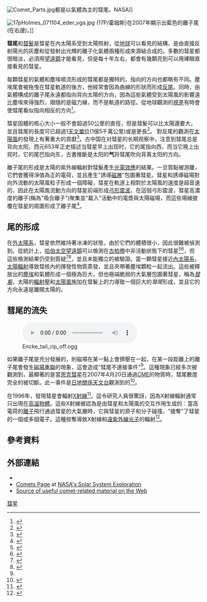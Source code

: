 [[File:Comet_Parts.jpg|thumb]]都是以氣體為主的彗尾。NASA]]

[[File:17pHolmes_071104_eder_vga.jpg|thumb]] (17P/霍姆斯)在2007年顯示出藍色的離子尾(在右邊)。]]

'''彗尾'''和[[彗髮|彗髮]]是彗星在內太陽系受到太陽照射，從[[地球|地球]]可以看見的結構，是由直接反射陽光的灰塵和從發射出光輝的離子化氣體兩種形成來源結合成的。多數的彗星都很暗淡，必須用[[望遠鏡|望遠鏡]]才能看見，但是每十年左右，都會有幾顆亮到可以用裸眼直接看見的彗星。

每顆彗星的氣體和塵埃噴流形成的彗尾都是獨特的，指向的方向也都略有不同。塵埃尾會被拖曳在彗星軌道的後方，他經常會因為曲線的形狀而形成[[彗翎|反尾]]。同時，由氣體構成的離子尾永遠都指向背向太陽的方向，因為這些氣體受到太陽風的影響遠比塵埃來得強烈，跟隨的是磁力線，而不是軌道的路徑。從地球觀測的[[視差|視差]]有時會使彗尾看似指向相反的方向<ref>{{cite web
 |last=McKenna
 |first=M.
 |title=Chasing an Anti-Tail
 |url=http://www.asod.info/?p=1019
 |publisher=[[Astronomy_Sketch_of_the_Day|Astronomy Sketch of the Day]]
 |date=20 May 2008
 |accessdate=2009-02-25
 |archive-date=2019-06-10
 |archive-url=https://web.archive.org/web/20190610145632/http://www.asod.info/?p=1019
 |dead-url=yes
 }}</ref>。

彗星固體的核心大小一般不會超過50公里的直徑，但是彗髮可以比太陽還要大，並且彗尾的長度可已超過1[[天文單位|天文單位]](1億5千萬公里)或是更長<ref name="Yeoman">{{cite web
 |last=Yeomans
 |first=Donald K.
 |title=Comet
 |url=http://www.nasa.gov/worldbook/comet_worldbook.html
 |work=World Book Online Reference Center
 |publisher=[[World_Book|World Book]]
 |year=2005
 |accessdate=2008-12-27
 |archive-date=2010-01-17
 |archive-url=https://www.webcitation.org/5mqg4nEUO?url=http://www.nasa.gov/worldbook/comet_worldbook.html
 |dead-url=no
 }}</ref>。 
對反尾的觀測在[[太陽風|太陽風]]的發現上有著重大的貢獻<ref>
{{cite journal
 |last=Biermann |first=L.
 |title=The plasma tails of comets and the interplanetary plasma
 |journal=[[Space_Science_Reviews|Space Science Reviews]]
 |volume=1 |issue=3 |page=553
 |year=1963
 |doi=10.1007/BF00225271
}}</ref>。古中国在对彗星的长期观察中，注意到彗尾总是背向太阳，西元653年正史描述当彗星早上出现时，它的尾指向西，而当它晚上出现时，它的尾巴指向东，古書推斷是太阳的'''气'''将彗尾吹向背离太阳的方向。

離子尾的形成是太陽的紫外線輻射對彗髮產生[[光電效應|光電效應]]的結果。一旦質點被游離，它們會獲得淨值為正的電荷，並且產生"誘導[[磁層|磁層]]"包圍著彗星。彗星和誘導磁場對向外流動的太陽風粒子形成一個障礙，彗星在軌道上相對於太陽風的速度是超音速的，因此在太陽風流動方向的彗星前端形成[[弓形震波|弓形震波]]。在這個弓形震波，彗星高濃度的離子(稱為"吸合離子")聚集並"載入"活動中的電漿與太陽磁場，而這些場線披覆在彗星的周圍形成了離子尾<ref name="pp 864">
{{cite book
 |last=Carroll |first=B. W. |last2=Ostlie |first2=D. A.  
 |title=An Introduction to Modern Astrophysics
 |pages=864–874
 |publisher=[[Addison-Wesley|Addison-Wesley]]
 |year=1996
 |isbn=0201547309
}}</ref>。

== 尾的形成 ==
在[[太陽系#外太陽系|外太陽系]]，彗星依然維持著冰凍的狀態，由於它們的體積很小，因此很難被偵測到。從統計上，[[哈伯太空望遠鏡|哈伯太空望遠鏡]]可以檢測在[[古柏帶|古柏帶]]中非活動狀態下的彗星<ref name="Cochran1995">{{cite journal |last=Cochran |first=A. L. |last2=Levison |first2=H. F. |last3=Stern |first3=S. A. |last4=Duncan |first4=J. |title=The Discovery of Halley-sized Kuiper Belt Objects Using the Hubble Space Telescope |url=http://articles.adsabs.harvard.edu/full/1995ApJ...455..342C |journal=[[Astrophysical_Journal|Astrophysical Journal]] |volume=455 |issue= |page=342 |year=1995 |doi=10.1086/176581 |id={{arxiv|astro-ph/9509100}} |access-date=2010-07-29 |archive-date=2016-06-04 |archive-url=https://web.archive.org/web/20160604022233/http://articles.adsabs.harvard.edu/full/1995ApJ...455..342C |dead-url=no }}</ref><ref name="Cochran1998">
{{cite journal
 |last=Cochran |first=A. L. |last2=Levison |first2=H. F. |last3=Tamblyn |first3=P. |last4=Stern |first4=S. A.
 |last5=Duncan |first5=J.
 |title=The Calibration of the Hubble Space Telescope Kuiper Belt Object Search: Setting the Record Straight
 |journal=[[Astrophysical_Journal_Letters|Astrophysical Journal Letters]]
 |volume=503 |issue=1 |page=L89
 |year=1998
 |doi=10.1086/311515
}}</ref>，但這些檢測結果仍受到質疑<ref name="Brown1997">
{{cite journal
 |last=Brown |first=Michael E. |last2=Kulkarni |first2=S. R. |last3=Liggett |first3=T. J.
 |title=An Analysis of the Statistics of the Hubble Space Telescope Kuiper Belt Object Search
 |journal=[[Astrophysical_Journal_Letters|Astrophysical Journal Letters]]
 |volume=490 |issue=1 |page=L119
 |year=1997
 |doi=10.1086/311009
}}</ref><ref name="Jewitt1996">{{cite journal |last=Jewitt |first=David C. |authorlink=大衞·朱維特 |last2=Luu |first2=Jane |authorlink2=劉麗杏 |last3=Chen |first3=J. |title=The Mauna Kea-Cerro-Tololo (MKCT) Kuiper Belt and Centaur Survey |url=http://articles.adsabs.harvard.edu/full/1996AJ....112.1225J |journal=[[Astronomical_Journal|Astronomical Journal]] |volume=112 |issue=3 |page=1225 |year=1996 |doi=10.1086/118093 |access-date=2010-07-29 |archive-date=2016-06-04 |archive-url=https://web.archive.org/web/20160604022239/http://articles.adsabs.harvard.edu/full/1996AJ....112.1225J |dead-url=no }}</ref>，並且未能獨立的被驗證。當一顆彗星接近[[太陽系#內太陽系|內太陽系]]，[[太陽輻射|太陽輻射]]導致彗核內的揮發性物質蒸發，並且夾帶著塵埃顆粒一起流出。這些被釋放出的[[宇宙塵|塵埃]]和氣體形成一個極為巨大，但也極端脆弱的大氣層包圍著彗星，稱為''[[彗髮|彗髮]] ''，太陽的[[輻射壓|輻射壓]]和[[太陽風|太陽風]]施加在彗髮上的力導致一個巨大的''彗尾''形成，並且它的方向永遠是離開太陽的。

== 彗尾的流失 ==

[[File:Encke_tail_rip_off.ogg|thumb]]

如果離子尾是充分發展的，則磁場在某一點上會擠壓在一起，在某一段距離上的離子尾會發生[[磁場重聯|磁場重聯]]的現象，這會造成"彗尾不連接事件"<ref name="pp 864" />。這種現象已經多次被觀測到，最顯著的是當[[恩克彗星|恩克彗星]]在2007年4月20日通過[[日冕物質拋射|CME]]的物質時，彗尾數度完全的被切斷。此一事件是[[日地關係天文台|日地關係天文台]]觀測到的<ref>
{{cite journal
 |last=Eyles |first=C. J. |last2=Harrison |first2=R. A. |last3=Davis |first3=C. J. |last4=Waltham |first4=N. R.
 |last5=Shaughnessy |first5=B. M. |last6=Mapson-Menard |first6=H. C. A. |last7=Bewsher |first7=D.
 |last8=Crothers |first8=S. R. |last9=Davies |first9=J. A.
 |title=The Heliospheric Imagers Onboard the STEREO Mission
 |journal=[[Solar_Physics_(journal)|Solar Physics]]
 |volume=254 |issue=2 |pages=387–445
 |year=2009
 |doi=10.1007/s11207-008-9299-0 |last1=Rochus |first1=P.
 }}</ref>。

在1996年，發現彗星會輻射[[X射線|X射線]]<ref>{{cite web
 |author=
 |title=First X-Rays from a Comet Discovered
 |url=http://heasarc.gsfc.nasa.gov/docs/rosat/hyakutake.html
 |publisher=[[Goddard_Spaceflight_Center|Goddard Spaceflight Center]]
 |date=
 |accessdate=2006-03-05
 |archive-date=2012-07-25
 |archive-url=https://web.archive.org/web/20120725040521/http://heasarc.gsfc.nasa.gov/docs/rosat/hyakutake.html
 |dead-url=no
 }}</ref>。這令研究人員很驚訝，因為X射線輻射通常只出現在[[黑體輻射|高溫物體]]。這些X射線被認為是由彗星和太陽風的交互作用生成的：當高電荷的[[離子|離子]]飛行通過彗星的大氣層時，它與彗星的原子和分子碰撞，"搶奪"了彗星的一個或多個電子。這種掠奪導致X射線和[[遠紫外線|遠紫外線]][[光子|光子]]的輻射<ref>
{{cite web
 |title       = Interaction model – Probing space weather with comets
 |url         = http://www.kvi.nl/~bodewits
 |archiveurl  = https://web.archive.org/web/20060213232726/http://www.kvi.nl/~bodewits
 |archivedate = 2006-02-13
 |publisher   = KVI atomics physics
 |accessdate  = 2009-04-26
 |deadurl     = yes
}}</ref>。

== 參考資料 ==
{{Reflist|2}}

== 外部連結 ==
{{Commons2|Comets}}
*{{dmoz|Science/Astronomy/Solar_System/Small_Bodies/Comets/|Comets}}
*[http://solarsystem.nasa.gov/planets/profile.cfm?Object=Comets Comets Page] {{Wayback|url=http://solarsystem.nasa.gov/planets/profile.cfm?Object=Comets |date=20110219084029 }} at [http://solarsystem.nasa.gov/ NASA's Solar System Exploration] {{Wayback|url=http://solarsystem.nasa.gov/ |date=20110219084029 }}
*[https://web.archive.org/web/20110316035021/http://www.cfa.harvard.edu/icq/icq.html Source of useful comet-related material on the Web]


{{彗星}}
{{小天體}}

[[Category:彗星|]]